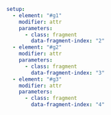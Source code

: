 ```yaml { .animate src="img/gage_rr.svg"}
setup:
  - element: "#g1"
    modifier: attr
    parameters:
      - class: fragment
        data-fragment-index: "2"
  - element: "#g2"
    modifier: attr
    parameters:
      - class: fragment
        data-fragment-index: "3"
  - element: "#g3"
    modifier: attr
    parameters:
      - class: fragment
        data-fragment-index: "4"
```